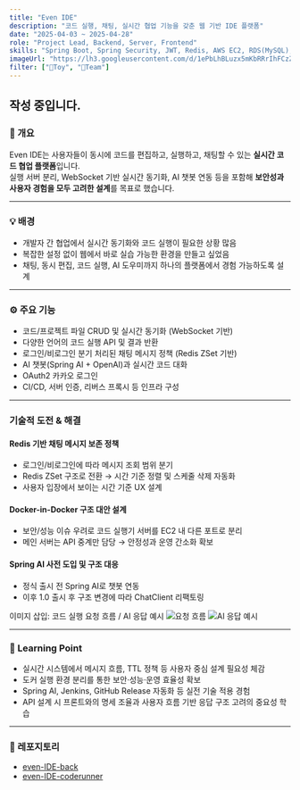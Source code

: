 ```yaml
---
title: "Even IDE"
description: "코드 실행, 채팅, 실시간 협업 기능을 갖춘 웹 기반 IDE 플랫폼"
date: "2025-04-03 ~ 2025-04-28"
role: "Project Lead, Backend, Server, Frontend"
skills: "Spring Boot, Spring Security, JWT, Redis, AWS EC2, RDS(MySQL), S3, Docker, Jenkins, Nginx, ElasticSearch, Swagger, Next.js"
imageUrl: "https://lh3.googleusercontent.com/d/1ePbLhBLuzx5mKbRRrIhFCzZ-dRe4Qmrq"
filter: ["🧸Toy", "👬Team"]
---
```


## 작성 중입니다.

### 🧩 개요

Even IDE는 사용자들이 동시에 코드를 편집하고, 실행하고, 채팅할 수 있는 **실시간 코드 협업 플랫폼**입니다.  
실행 서버 분리, WebSocket 기반 실시간 동기화, AI 챗봇 연동 등을 포함해 **보안성과 사용자 경험을 모두 고려한 설계**를 목표로 했습니다.

---

### 💡 배경

- 개발자 간 협업에서 실시간 동기화와 코드 실행이 필요한 상황 많음  
- 복잡한 설정 없이 웹에서 바로 실습 가능한 환경을 만들고 싶었음  
- 채팅, 동시 편집, 코드 실행, AI 도우미까지 하나의 플랫폼에서 경험 가능하도록 설계

---

### ⚙️ 주요 기능

- 코드/프로젝트 파일 CRUD 및 실시간 동기화 (WebSocket 기반)
- 다양한 언어의 코드 실행 API 및 결과 반환
- 로그인/비로그인 분기 처리된 채팅 메시지 정책 (Redis ZSet 기반)
- AI 챗봇(Spring AI + OpenAI)과 실시간 코드 대화
- OAuth2 카카오 로그인
- CI/CD, 서버 인증, 리버스 프록시 등 인프라 구성

---

### 기술적 도전 & 해결

#### Redis 기반 채팅 메시지 보존 정책
- 로그인/비로그인에 따라 메시지 조회 범위 분기
- Redis ZSet 구조로 전환 → 시간 기준 정렬 및 스케줄 삭제 자동화
- 사용자 입장에서 보이는 시간 기준 UX 설계

#### Docker-in-Docker 구조 대안 설계
- 보안/성능 이슈 우려로 코드 실행기 서버를 EC2 내 다른 포트로 분리
- 메인 서버는 API 중계만 담당 → 안정성과 운영 간소화 확보

#### Spring AI 사전 도입 및 구조 대응
- 정식 출시 전 Spring AI로 챗봇 연동
- 이후 1.0 출시 후 구조 변경에 따라 ChatClient 리팩토링

이미지 삽입: 코드 실행 요청 흐름 / AI 응답 예시 
![요청 흐름](/projects/images/evenide/architecture.png) 
![AI 응답 예시](/projects/images/evenide/ai.png)

---

### 🧠 Learning Point

- 실시간 시스템에서 메시지 흐름, TTL 정책 등 사용자 중심 설계 필요성 체감
- 도커 실행 환경 분리를 통한 보안·성능·운영 효율성 확보
- Spring AI, Jenkins, GitHub Release 자동화 등 실전 기술 적용 경험
- API 설계 시 프론트와의 명세 조율과 사용자 흐름 기반 응답 구조 고려의 중요성 학습

---

### 🔗 레포지토리

- [even-IDE-back](https://github.com/even-IDE-back)
- [even-IDE-coderunner](https://github.com/even-IDE-coderunner)